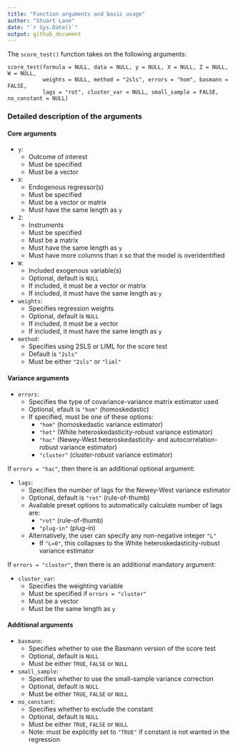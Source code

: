 ---
title: "Function arguments and basic usage"
author: "Stuart Lane"
date: "`r Sys.Date()`"
output: github_document
---

The `score_test()` function takes on the following arguments: 

```
score_test(formula = NULL, data = NULL, y = NULL, X = NULL, Z = NULL, W = NULL, 
           weights = NULL, method = "2sls", errors = "hom", basmann = FALSE,
           lags = "rot", cluster_var = NULL, small_sample = FALSE, no_constant = NULL)
```

### Detailed description of the arguments

#### Core arguments

- `y`:
  - Outcome of interest
  - Must be specified
  - Must be a vector
  
- `X`:
  - Endogenous regressor(s)
  - Must be specified
  - Must be a vector or matrix
  - Must have the same length as `y`
  
- `Z`:
  - Instruments
  - Must be specified
  - Must be a matrix
  - Must have the same length as `y`
  - Must have more columns than `X` so that the model is overidentified
  
- `W`:
  - Included exogenous variable(s)
  - Optional, default is `NULL`
  - If included, it must be a vector or matrix
  - If included, it must have the same length as `y`
  
- `weights`:
  - Specifies regression weights
  - Optional, default is `NULL`
  - If included, it must be a vector
  - If included, it must have the same length as `y`
  
- `method`:
  - Specifies using 2SLS or LIML for the score test
  - Default is `"2sls"`
  - Must be either `"2sls"` or `"liml"`
  
  
#### Variance arguments

- `errors`:
  - Specifies the type of covariance-variance matrix estimator used
  - Optional, efault is `"hom"` (homoskedastic)
  - If specified, must be one of these options:
    - `"hom"` (homoskedastic variance estimator)
    - `"het"` (White heteroskedasticity-robust variance estimator)
    - `"hac"` (Newey-West heteroskedasticity- and autocorrelation-robust variance estimator)
    - `"cluster"` (cluster-robust variance estimator)
    
If `errors = "hac"`, then there is an additional optional argument:

  - `lags`:
    - Specifies the number of lags for the Newey-West variance estimator
    - Optional, default is `"rot"` (rule-of-thumb)
    - Available preset options to automatically calculate number of lags are:
      - `"rot"` (rule-of-thumb)
      - `"plug-in"` (plug-in)
    - Alternatively, the user can specify any non-negative integer `"L"`
      - If `"L=0"`, this collapses to the White heteroskedasticity-robust variance estimator
      
If `errors = "cluster"`, then there is an additional mandatory argument:
  
  - `cluster_var`:
    - Specifies the weighting variable
    - Must be specified if `errors = "cluster"`
    - Must be a vector 
    - Must be the same length as `y`
    
#### Additional arguments

  - `basmann`:
    - Specifies whether to use the Basmann version of the score test
    - Optional, default is `NULL`
    - Must be either `TRUE`, `FALSE` or `NULL`
    
  - `small_sample`:
    - Specifies whether to use the small-sample variance correction
    - Optional, default is `NULL`
    - Must be either `TRUE`, `FALSE` or `NULL`
    
  - `no_constant`:
    - Specifies whether to exclude the constant
    - Optional, default is `NULL`
    - Must be either `TRUE`, `FALSE` or `NULL`
    - Note: must be explicitly set to `"TRUE"` if constant is not wanted in the regression
    

  